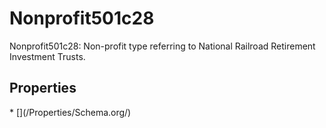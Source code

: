 
# Nonprofit501c28

Nonprofit501c28: Non-profit type referring to National Railroad Retirement Investment Trusts.

## Properties

<Grid>
* [](/Properties/Schema.org/)

</Grid>

